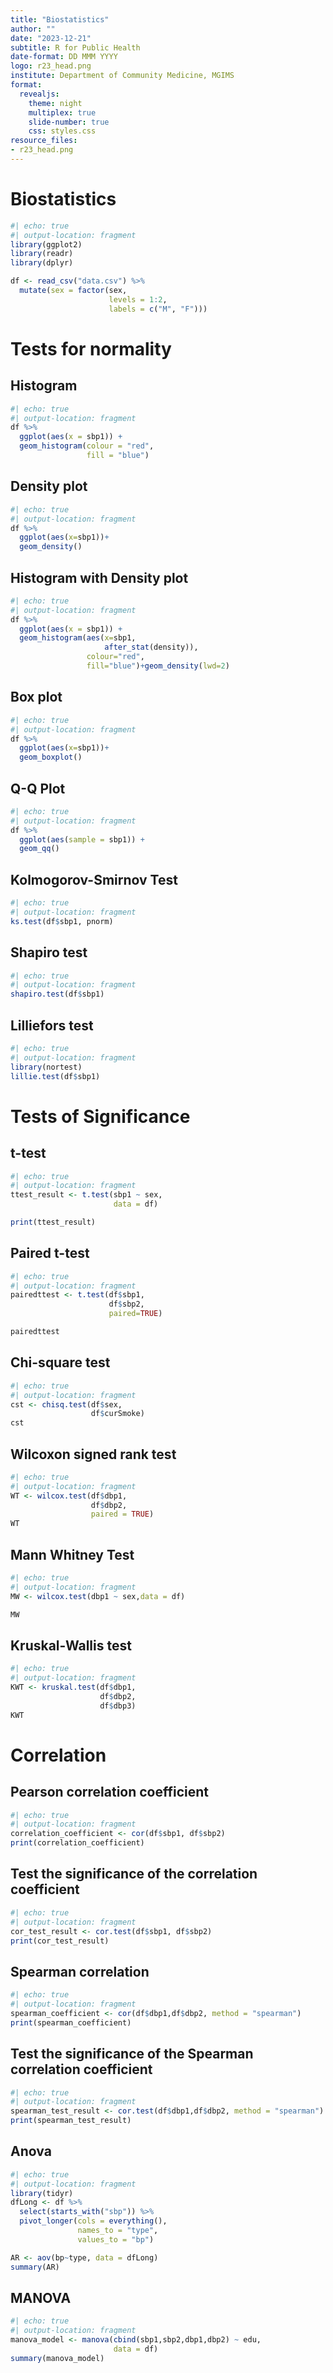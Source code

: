 ```yaml
---
title: "Biostatistics"
author: ""
date: "2023-12-21"
subtitle: R for Public Health
date-format: DD MMM YYYY
logo: r23_head.png
institute: Department of Community Medicine, MGIMS
format:
  revealjs:
    theme: night
    multiplex: true
    slide-number: true
    css: styles.css
resource_files:
- r23_head.png
---
```


# Biostatistics

```r
#| echo: true
#| output-location: fragment
library(ggplot2)
library(readr)
library(dplyr)

df <- read_csv("data.csv") %>%
  mutate(sex = factor(sex,
                      levels = 1:2,
                      labels = c("M", "F")))
```

# Tests for normality

## Histogram {auto-animate="true"}

```r
#| echo: true
#| output-location: fragment
df %>%
  ggplot(aes(x = sbp1)) +
  geom_histogram(colour = "red",
                 fill = "blue")
```

## Density plot {auto-animate="true"}
```r
#| echo: true
#| output-location: fragment
df %>% 
  ggplot(aes(x=sbp1))+
  geom_density()
```

## Histogram with Density plot  {auto-animate="true"}
```r
#| echo: true
#| output-location: fragment
df %>%
  ggplot(aes(x = sbp1)) +
  geom_histogram(aes(x=sbp1,
                     after_stat(density)),
                 colour="red",
                 fill="blue")+geom_density(lwd=2)
```

## Box plot  {auto-animate="true"}
```r
#| echo: true
#| output-location: fragment
df %>% 
  ggplot(aes(x=sbp1))+
  geom_boxplot()
```

## Q-Q Plot {auto-animate="true"}
```r
#| echo: true
#| output-location: fragment
df %>% 
  ggplot(aes(sample = sbp1)) +
  geom_qq()
```

## Kolmogorov-Smirnov Test  {auto-animate="true"}
```r
#| echo: true
#| output-location: fragment
ks.test(df$sbp1, pnorm)
```

## Shapiro test {auto-animate="true"}
```r
#| echo: true
#| output-location: fragment
shapiro.test(df$sbp1)
```

## Lilliefors test  {auto-animate="true"}
```r
#| echo: true
#| output-location: fragment
library(nortest)
lillie.test(df$sbp1)
```

# Tests of Significance

## t-test  {auto-animate="true"}
```r
#| echo: true
#| output-location: fragment
ttest_result <- t.test(sbp1 ~ sex,
                       data = df)

print(ttest_result)
```

## Paired t-test   {auto-animate="true"}
```r
#| echo: true
#| output-location: fragment
pairedttest <- t.test(df$sbp1,
                      df$sbp2,
                      paired=TRUE)

pairedttest
```

## Chi-square test {auto-animate="true"}
```r
#| echo: true
#| output-location: fragment
cst <- chisq.test(df$sex,
                  df$curSmoke)
cst
```

## Wilcoxon signed rank test {auto-animate="true"}
```r
#| echo: true
#| output-location: fragment
WT <- wilcox.test(df$dbp1,
                  df$dbp2,
                  paired = TRUE)
WT
```

## Mann Whitney Test {auto-animate="true"}
```r
#| echo: true
#| output-location: fragment
MW <- wilcox.test(dbp1 ~ sex,data = df)

MW
```

## Kruskal-Wallis test {auto-animate="true"}
```r
#| echo: true
#| output-location: fragment
KWT <- kruskal.test(df$dbp1,
                    df$dbp2,
                    df$dbp3)
KWT
```

# Correlation

## Pearson correlation coefficient  {auto-animate="true"}
```r
#| echo: true
#| output-location: fragment
correlation_coefficient <- cor(df$sbp1, df$sbp2)
print(correlation_coefficient)
```

## Test the significance of the correlation coefficient {auto-animate="true"}
```r
#| echo: true
#| output-location: fragment
cor_test_result <- cor.test(df$sbp1, df$sbp2)
print(cor_test_result)
```

## Spearman correlation {auto-animate="true"}
```r
#| echo: true
#| output-location: fragment
spearman_coefficient <- cor(df$dbp1,df$dbp2, method = "spearman")
print(spearman_coefficient)
```

## Test the significance of the Spearman correlation coefficient {auto-animate="true"}
```r
#| echo: true
#| output-location: fragment
spearman_test_result <- cor.test(df$dbp1,df$dbp2, method = "spearman")
print(spearman_test_result) 
```


## Anova {auto-animate="true"}
```r
#| echo: true
#| output-location: fragment
library(tidyr)
dfLong <- df %>% 
  select(starts_with("sbp")) %>% 
  pivot_longer(cols = everything(),
               names_to = "type",
               values_to = "bp")

AR <- aov(bp~type, data = dfLong)
summary(AR)
```

## MANOVA {auto-animate="true"}
```r
#| echo: true
#| output-location: fragment
manova_model <- manova(cbind(sbp1,sbp2,dbp1,dbp2) ~ edu,
                       data = df)
summary(manova_model)
```